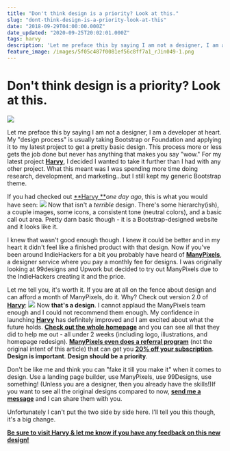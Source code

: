 ```yaml
---
title: "Don't think design is a priority? Look at this."
slug: "dont-think-design-is-a-priority-look-at-this"
date: "2018-09-29T04:00:00.000Z"
date_updated: "2020-09-25T20:02:01.000Z"
tags: harvy
description: 'Let me preface this by saying I am not a designer, I am a developer at heart. My "design process" is usually taking Bootstrap or Foundation and applying it to my latest project to get a pretty basic design.'
feature_image: /images/5f05c487f0081ef56c8ff7a1_rJin049-1.png
---
```


# Don't think design is a priority? Look at this.

![](../images/5f05c487f0081ef56c8ff7a1_rJin049-1.png)

Let me preface this by saying I am not a designer, I am a developer at heart. My "design process" is usually taking Bootstrap or Foundation and applying it to my latest project to get a pretty basic design. This process more or less gets the job done but never has anything that makes you say "wow." For my latest project [**Harvy**](https://harvy.app/), I decided I wanted to take it further than I had with any other project. What this meant was I was spending more time doing research, development, and marketing...but I still kept my generic Bootstrap theme.

If you had checked out [**Harvy **](https://harvy.app/)_one day ago_, this is what you would have seen:
![](../images/5f05c4878bb4b9d8b4526c1a_U3okKSh.png)
Now that isn't a _terrible_ design. There's some hierarchy(ish), a couple images, some icons, a consistent tone (neutral colors), and a basic call out area. Pretty darn basic though - it is a Bootstrap-designed website and it looks like it.

I knew that wasn't good enough though. I knew it could be better and in my heart it didn't feel like a finished product with that design. Now if you've been around IndieHackers for a bit you probably have heard of [**ManyPixels**](https://www.indiehackers.com/product/manypixels), a designer service where you pay a monthly fee for designs. I was originally looking at 99designs and Upwork but decided to try out ManyPixels due to the IndieHackers creating it and the price.

Let me tell you, it's worth it. If you are at all on the fence about design and can afford a month of ManyPixels, do it. Why? Check out version 2.0 of [**Harvy**](https://harvy.app/):
![](../images/5f05c487f0081ef56c8ff7a1_rJin049.png)
Now **that's a design**. I cannot applaud the ManyPixels team enough and I could not recommend them enough. My confidence in launching [**Harvy**](https://harvy.app/) has definitely improved and I am excited about what the future holds. [**Check out the whole homepage**](https://harvy.app/) and you can see all that they did to help me out - all under 2 weeks (including logo, illustrations, and homepage redesign). [**ManyPixels even does a referral program**](https://manypixels.co/referral/m0hfdkk) (not the original intent of this article) that can get you [**20% off your subscription**](https://manypixels.co/referral/m0hfdkk). **Design is important**. **Design should be a priority**.

Don't be like me and think you can "fake it till you make it" when it comes to design. Use a landing page builder, use ManyPixels, use 99Designs, use something! (Unless you are a designer, then you already have the skills!)If you want to see all the original designs compared to now, [**send me a message**](https://twitter.com/kevinguebert) and I can share them with you.

Unfortunately I can't put the two side by side here. I'll tell you this though, it's a big change.

[**Be sure to visit Harvy & let me know if you have any feedback on this new design!**](https://harvy.app/)
